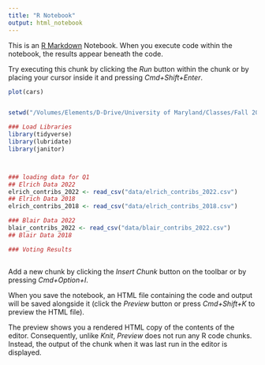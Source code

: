 ```yaml
---
title: "R Notebook"
output: html_notebook
---
```


This is an [R Markdown](http://rmarkdown.rstudio.com) Notebook. When you execute code within the notebook, the results appear beneath the code. 

Try executing this chunk by clicking the *Run* button within the chunk or by placing your cursor inside it and pressing *Cmd+Shift+Enter*. 

```r
plot(cars)


setwd("/Volumes/Elements/D-Drive/University of Maryland/Classes/Fall 2022/Data Journalism/Github Repository/Data_Journalism_2022_Fall/Data_Analysis_G2/")

### Load Libraries
library(tidyverse)
library(lubridate)
library(janitor)



### loading data for Q1
## Elrich Data 2022
elrich_contribs_2022 <- read_csv("data/elrich_contribs_2022.csv")
## Elrich Data 2018
elrich_contribs_2018 <- read_csv("data/elrich_contribs_2018.csv")

```


```r
### Blair Data 2022
blair_contribs_2022 <- read_csv("data/blair_contribs_2022.csv")
## Blair Data 2018


```

```r
### Voting Results



```



Add a new chunk by clicking the *Insert Chunk* button on the toolbar or by pressing *Cmd+Option+I*.

When you save the notebook, an HTML file containing the code and output will be saved alongside it (click the *Preview* button or press *Cmd+Shift+K* to preview the HTML file). 

The preview shows you a rendered HTML copy of the contents of the editor. Consequently, unlike *Knit*, *Preview* does not run any R code chunks. Instead, the output of the chunk when it was last run in the editor is displayed.

